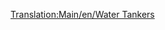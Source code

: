 [[Translation:Main/en/Water Tankers]]{{hu/Navbox Közúti járművek}}
{{hu/Közúti járművek|name     = Uhl vízszállító
  |img      = Uhl_Water_Tanker.png
  |price    = £4,551 ($9,102)  
  |speed    = 30 mph (48 km/h)
  |annual   = £421 ($842)
  |designed = 1936
  |life     = 15
  |capacity = 21,000 liter [[Main/hu/Víz|víz]]
}}
{{hu/Közúti járművek|name     = Balogh vízszállító
  |img      = Balogh_Water_Tanker.png
  |price    = £5,781 ($11,562)  
  |speed    = 55 mph (88 km/h)
  |annual   = £787 ($1,574)
  |designed = 1978
  |life     = 15
  |capacity = 25,000 liter [[Main/hu/Víz|víz]]
}}
{{hu/Közúti járművek|name     = MPS vízszállító
  |img      = MPS_Water_Tanker.png
  |price    = £6,191 ($12,382) 
  |speed    = 70 mph (112 km/h)
  |annual   = £1,125 ($2,250)
  |designed = 2011
  |life     = 15
  |capacity = 27,000 liter [[Main/hu/Víz|víz]]
}}
